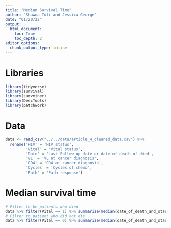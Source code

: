 ```yaml
---
title: "Median Survival Time"
author: "Shawna Tuli and Jessica George"
date: "01/20/22"
output:
  html_document:
    toc: True
    toc_depth: 2
editor_options: 
  chunk_output_type: inline
---
```


# Libraries
```r
library(tidyverse)
library(survival)
library(survminer)
library(DescTools)
library(patchwork)
```


# Data
```r
data <- read_csv("../../data/article_4_cleaned_data.csv") %>% 
  rename('HIV' = 'HIV status', 
         'Vital' = 'Vital status', 
         'Date' = 'Last Follow up date or date of death of died', 
         'VL' = 'VL at cancer diagnosis', 
         'CD4' = 'CD4 at cancer diagnosis', 
         'Cycles' = 'Cycles of chemo', 
         'Path' = 'Path response')  
```


# Median survival time
```r
# Filter to be patients who died
data %>% filter(Vital == 1) %>% summarize(median(date_of_death_and_start_date))
# Filter to patient who did not die
data %>% filter(Vital == 0) %>% summarize(median(date_of_death_and_start_date))
```